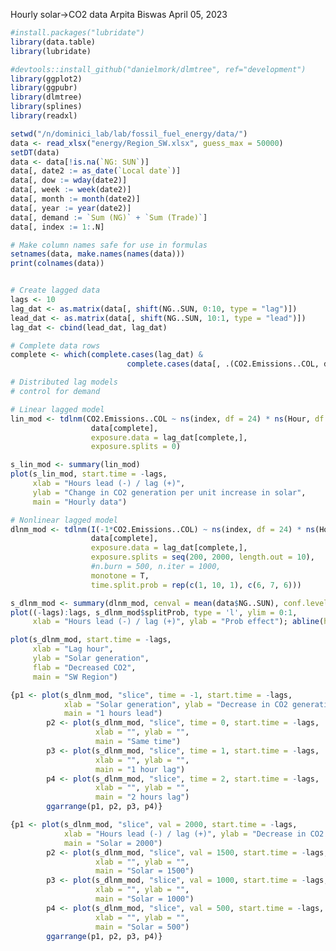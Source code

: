 Hourly solar->CO2 data Arpita Biswas April 05, 2023

```r
#install.packages("lubridate")
library(data.table)
library(lubridate)
```

```r
#devtools::install_github("danielmork/dlmtree", ref="development")
library(ggplot2)
library(ggpubr)
library(dlmtree)
library(splines)
library(readxl)
```

```r
setwd("/n/dominici_lab/lab/fossil_fuel_energy/data/")
data <- read_xlsx("energy/Region_SW.xlsx", guess_max = 50000)
setDT(data)
data <- data[!is.na(`NG: SUN`)]
data[, date2 := as_date(`Local date`)]
data[, dow := wday(date2)]
data[, week := week(date2)]
data[, month := month(date2)]
data[, year := year(date2)]
data[, demand := `Sum (NG)` + `Sum (Trade)`]
data[, index := 1:.N]

# Make column names safe for use in formulas
setnames(data, make.names(names(data)))
print(colnames(data))


# Create lagged data
lags <- 10
lag_dat <- as.matrix(data[, shift(NG..SUN, 0:10, type = "lag")])
lead_dat <- as.matrix(data[, shift(NG..SUN, 10:1, type = "lead")])
lag_dat <- cbind(lead_dat, lag_dat)

# Complete data rows
complete <- which(complete.cases(lag_dat) & 
                          complete.cases(data[, .(CO2.Emissions..COL, demand)]))

# Distributed lag models
# control for demand

# Linear lagged model
lin_mod <- tdlnm(CO2.Emissions..COL ~ ns(index, df = 24) * ns(Hour, df = 4),           
                  data[complete],
                  exposure.data = lag_dat[complete,],
                  exposure.splits = 0)
```

```r
s_lin_mod <- summary(lin_mod)
plot(s_lin_mod, start.time = -lags,
     xlab = "Hours lead (-) / lag (+)", 
     ylab = "Change in CO2 generation per unit increase in solar",
     main = "Hourly data")
```

```r
# Nonlinear lagged model
dlnm_mod <- tdlnm(I(-1*CO2.Emissions..COL) ~ ns(index, df = 24) * ns(Hour, df = 4),           
                  data[complete],
                  exposure.data = lag_dat[complete,],
                  exposure.splits = seq(200, 2000, length.out = 10),
                  #n.burn = 500, n.iter = 1000,
                  monotone = T,
                  time.split.prob = rep(c(1, 10, 1), c(6, 7, 6)))
```

```r
s_dlnm_mod <- summary(dlnm_mod, cenval = mean(data$NG..SUN), conf.level = .9)
plot((-lags):lags, s_dlnm_mod$splitProb, type = 'l', ylim = 0:1,
     xlab = "Hours lead (-) / lag (+)", ylab = "Prob effect"); abline(h = 0.95, lty = 2)
```

```r
plot(s_dlnm_mod, start.time = -lags,
     xlab = "Lag hour",
     ylab = "Solar generation",
     flab = "Decreased CO2",
     main = "SW Region")
```

```r
{p1 <- plot(s_dlnm_mod, "slice", time = -1, start.time = -lags,
            xlab = "Solar generation", ylab = "Decrease in CO2 generation",
            main = "1 hours lead")
        p2 <- plot(s_dlnm_mod, "slice", time = 0, start.time = -lags,
                   xlab = "", ylab = "",
                   main = "Same time")
        p3 <- plot(s_dlnm_mod, "slice", time = 1, start.time = -lags,
                   xlab = "", ylab = "",
                   main = "1 hour lag")
        p4 <- plot(s_dlnm_mod, "slice", time = 2, start.time = -lags,
                   xlab = "", ylab = "",
                   main = "2 hours lag")
        ggarrange(p1, p2, p3, p4)}
```

```r
{p1 <- plot(s_dlnm_mod, "slice", val = 2000, start.time = -lags,
            xlab = "Hours lead (-) / lag (+)", ylab = "Decrease in CO2 generation",
            main = "Solar = 2000")
        p2 <- plot(s_dlnm_mod, "slice", val = 1500, start.time = -lags,
                   xlab = "", ylab = "",
                   main = "Solar = 1500")
        p3 <- plot(s_dlnm_mod, "slice", val = 1000, start.time = -lags,
                   xlab = "", ylab = "",
                   main = "Solar = 1000")
        p4 <- plot(s_dlnm_mod, "slice", val = 500, start.time = -lags,
                   xlab = "", ylab = "",
                   main = "Solar = 500")
        ggarrange(p1, p2, p3, p4)}
```
